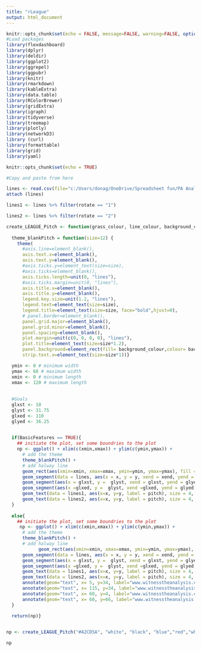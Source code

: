 ```yaml
---
title: "rLeague"
output: html_document
---
```


```r
knitr::opts_chunk$set(echo = FALSE, message=FALSE, warning=FALSE, options(knitr.kable.NA = ''))
#Load packages
library(flexdashboard)
library(dplyr)
library(deldir)
library(ggplot2)
library(ggrepel)
library(ggpubr)
library(knitr)
library(rmarkdown)
library(kableExtra)
library(data.table)
library(RColorBrewer)
library(gridExtra)
library(igraph)
library(tidyverse)
library(treemap)
library(plotly)
library(networkD3)
library (curl)
library(formattable)
library(grid)
library(yaml)
```

```r
knitr::opts_chunk$set(echo = TRUE)

#Copy and paste from here 

lines <- read.csv(file="c:/Users/donag/OneDrive/Spreadsheet fun/PA Analytics/PA Template/leaguelines.csv", header=TRUE, sep=";")
attach (lines)

lines1 <- lines %>% filter(rotate == "1")

lines2 <- lines %>% filter(rotate == "2")

create_LEAGUE_Pitch <- function(grass_colour, line_colour, background_colour, goala_colour,goalb_colour,label_colour, BasicFeatures){
  
  theme_blankPitch = function(size=12) { 
    theme(
      #axis.line=element_blank(), 
      axis.text.x=element_blank(), 
      axis.text.y=element_blank(), 
      #axis.ticks.y=element_text(size=size),
      #axis.ticks=element_blank(),
      axis.ticks.length=unit(0, "lines"), 
      #axis.ticks.margin=unit(0, "lines"), 
      axis.title.x=element_blank(), 
      axis.title.y=element_blank(), 
      legend.key.size=unit(1.2, "lines"), 
      legend.text=element_text(size=size), 
      legend.title=element_text(size=size, face="bold",hjust=0),
      # panel.border=element_blank(), 
      panel.grid.major=element_blank(), 
      panel.grid.minor=element_blank(), 
      panel.spacing=element_blank(), 
      plot.margin=unit(c(0, 0, 0, 0), "lines"), 
      plot.title=element_text(size=size*1.2), 
      panel.background=element_rect(fill= background_colour,colour= background_colour),
      strip.text.x=element_text(size=size*1))}

  ymin <- 0 # minimum width
  ymax <- 68 # maximum width
  xmin <- 0 # minimum length
  xmax <- 120 # maximum length
 
  
  #Goals
  glxst <- 10
  glyst <- 31.75
  glxed <- 110
  glyed <- 36.25
  

  if(BasicFeatures == TRUE){
    ## initiate the plot, set some boundries to the plot
    np <- ggplot() + xlim(c(xmin,xmax)) + ylim(c(ymin,ymax)) +
      # add the theme 
      theme_blankPitch() +
      # add halway line
      geom_rect(aes(xmin=xmin, xmax=xmax, ymin=ymin, ymax=ymax), fill = grass_colour, colour = line_colour) + 
      geom_segment(data = lines, aes(x = x, y = y, xend = xend, yend = yend), colour = line_colour,size = 0.5) +
      geom_segment(aes(x = glxst, y =  glyst, xend = glxst, yend = glyed),colour = goala_colour, size = 1) +
      geom_segment(aes(x =glxed, y =  glyst, xend =glxed, yend = glyed),colour = goalb_colour, size = 1) +
      geom_text(data = lines1, aes(x=x, y=y, label = pitch), size = 4, colour = "white") + 
      geom_text(data = lines2, aes(x=x, y=y, label = pitch), size = 4, colour = "white", angle=180)
  }
  
  else{
    ## initiate the plot, set some boundries to the plot
     np <- ggplot() + xlim(c(xmin,xmax)) + ylim(c(ymin,ymax)) +
      # add the theme 
      theme_blankPitch() +
      # add halway line
            geom_rect(aes(xmin=xmin, xmax=xmax, ymin=ymin, ymax=ymax), fill = grass_colour, colour = line_colour) + 
      geom_segment(data = lines, aes(x = x, y = y, xend = xend, yend = yend), colour = line_colour,size = 0.5) +
      geom_segment(aes(x = glxst, y =  glyst, xend = glxst, yend = glyed),colour = goala_colour, size = 1) +
      geom_segment(aes(x =glxed, y =  glyst, xend =glxed, yend = glyed),colour = goalb_colour, size = 1) +
      geom_text(data = lines1, aes(x=x, y=y, label = pitch), size = 4, colour = "white") + 
      geom_text(data = lines2, aes(x=x, y=y, label = pitch), size = 4, colour = "white", angle=180) + 
      annotate(geom="text", x= 5, y=34, label="www.witnesstheanalysis.com",color = label_colour,size = 8, alpha = 0.4, angle=90) +
      annotate(geom="text", x= 115, y=34, label="www.witnesstheanalysis.com",color = label_colour,size = 8, alpha = 0.4, angle=270) +
      annotate(geom="text", x= 60, y=4, label="www.witnesstheanalysis.com",color = label_colour,size = 6, alpha = 0.4) +
      annotate(geom="text", x= 60, y=66, label="www.witnesstheanalysis.com",color = label_colour,size = 6, alpha = 0.4)
  }
  
  return(np)}


np <- create_LEAGUE_Pitch("#A2CD5A", "white", "black", "blue","red","white", BasicFeatures=TRUE)

np
```
